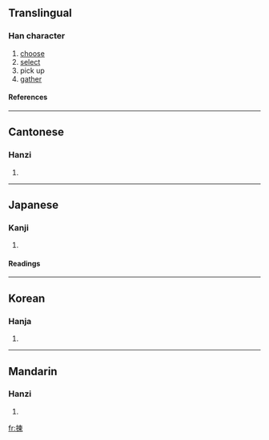 {{see|拣}}

==Translingual==
===Han character===
{{Han char|rn=64|rad=手|as=09|sn=12|four=5509<sub>6</sub>|canj=手木田火 (QDWF)}}
# [[choose]]
# [[select]]
# pick up
# [[gather]]
====References====
{{Han ref|kx=0440.220|dkj=12315|hdz=31913.080|uh=63C0|ud=25536|bh=B47A|bd=46202}}
----
==Cantonese==
===Hanzi===
{{yue-hanzi|jyut=|y=gaan2}}
# {{defn|Cantonese}}
----
==Japanese==
===Kanji===
{{ja-kanji|grade=|rs=手09}}
# {{defn|Japanese}} 
====Readings====
{{ja-readings|on=[[かん]] (kan), [[けん]] (ken)|kun=[[えらぶ]] (erabu)}}
----
==Korean==
===Hanja===
{{ko-hanja|hangeul=[[간]], [[연]]|eumhun=|rv=gan, yeon|mr=kan, yŏn|y=kan, yen}}
# {{defn|Korean}}
----
==Mandarin==
===Hanzi===
{{cmn-hanzi|sim=拣|pin=[[jiǎn]] ([[jian3]])|wg=chien<sup>3</sup>}}
# {{defn|Mandarin}}

[[fr:揀]]